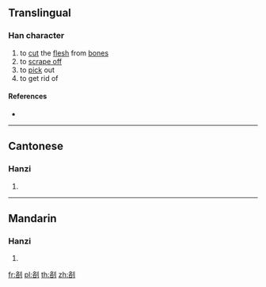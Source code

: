 ==Translingual==

===Han character===
{{Han char|rn=18|rad=刀|as=06|sn=8|four=|canj=HRLN|ids=⿰各刂}}

# to [[cut]] the [[flesh]] from [[bone]]s
# to [[scrape off]]
# to [[pick]] out
# to get rid of

====References====
* {{Han ref|kx=0138.450|hdz=10336.120|uh=34E2|ud=13538}}

----

==Cantonese==

===Hanzi===
{{yue-hanzi|jyut=[[lok3]]|y=lok3}}

# {{defn|lang=yue|sort=刀06}}

----

==Mandarin==

===Hanzi===
{{cmn-hanzi|pin=[[luò]] ([[luo4]])|wg=lo<sup>4</sup>}}

# {{defn|lang=cmn|sort=刀06}}

[[fr:㓢]]
[[pl:㓢]]
[[th:㓢]]
[[zh:㓢]]